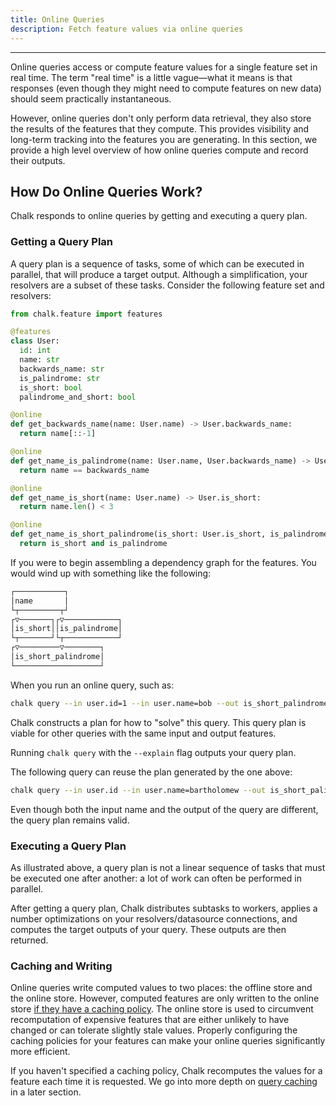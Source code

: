 ```yaml
---
title: Online Queries
description: Fetch feature values via online queries
---
```



---

Online queries access or compute feature values for a single feature
set in real time. The term "real time" is a little vague—what it
means is that responses (even though they might need to compute
features on new data) should seem practically instantaneous.

However, online queries don't only perform data retrieval, they also store
the results of the features that they compute. This provides visibility and
long-term tracking into the features you are generating. In this section,
we provide a high level overview of how online queries compute and record
their outputs.

## How Do Online Queries Work?

Chalk responds to online queries by getting and executing a query plan.

### Getting a Query Plan

A query plan is a sequence of tasks, some of which can be executed in parallel,
that will produce a target output. Although a simplification, your resolvers
are a subset of these tasks. Consider the following feature set and resolvers:

```python
from chalk.feature import features

@features
class User:
  id: int
  name: str
  backwards_name: str
  is_palindrome: str
  is_short: bool
  palindrome_and_short: bool

@online
def get_backwards_name(name: User.name) -> User.backwards_name:
  return name[::-1]

@online
def get_name_is_palindrome(name: User.name, User.backwards_name) -> User.is_palindrome:
  return name == backwards_name

@online
def get_name_is_short(name: User.name) -> User.is_short:
  return name.len() < 3

@online
def get_name_is_short_palindrome(is_short: User.is_short, is_palindrome: User.is_palindrome) -> User.is_short_palindrome:
  return is_short and is_palindrome
```

If you were to begin assembling a dependency graph for the features. You would wind up with something
like the following:

```bash
┌───────────┐
│name       │
└┬─────────┬┘
┌▽───────┐┌▽────────────┐
│is_short││is_palindrome│
└┬───────┘└┬────────────┘
┌▽─────────▽────────┐
│is_short_palindrome│
└───────────────────┘
```

When you run an online query, such as:

```bash
chalk query --in user.id=1 --in user.name=bob --out is_short_palindrome
```

Chalk constructs a plan for how to "solve" this query. This query plan is viable
for other queries with the same input and output features.

<TipInfo> Running `chalk query` with the `--explain` flag outputs your query plan. </TipInfo>

The following query can reuse the plan generated by the one above:

```bash
chalk query --in user.id --in user.name=bartholomew --out is_short_palindrome
```

Even though both the input name and the output of the query are different, the query plan
remains valid.

### Executing a Query Plan

As illustrated above, a query plan is not a linear sequence of tasks that must
be executed one after another: a lot of work can often be performed in
parallel.

After getting a query plan, Chalk distributes subtasks to workers, applies
a number optimizations on your resolvers/datasource connections, and
computes the target outputs of your query. These outputs are then returned.

### Caching and Writing

Online queries write computed values to two places: the offline store
and the online store. However, computed features are only written to
the online store [if they have a caching policy](/docs/feature-caching).
The online store is used to circumvent recomputation of expensive features
that are either unlikely to have changed or can tolerate slightly stale
values. Properly configuring the caching policies for your features
can make your online queries significantly more efficient.

If you haven't specified a caching policy, Chalk recomputes the
values for a feature each time it is requested. We go into more depth
on [query caching](/docs/query-caching) in a later section.
